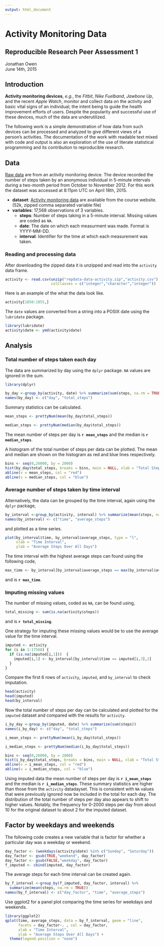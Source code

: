 ```yaml
---
output: html_document
---
```

Activity Monitoring Data
========================
Reproducible Research Peer Assessment 1  
---------------------------------------  

Jonathan Owen  
June 14th, 2015  

  
  
  
## Introduction  
**Activity monitoring devices**, *e.g.*, the *Fitbit*, *Nike Fuelband*, 
*Jawbone Up*, and the recent *Apple Watch*, monitor and collect data on the 
activity and basic vital signs of an individual; the intent being to guide the 
health improvement efforts of users. Despite the popularity and successful use
of these devices, much of the data are underutilized. 
  
  
The following work is a simple demonstration of how data from such devices can 
be processed and analyzed to give different views of a person's activities. The
documentation of the work with readable text mixed with code and output is also 
an exploration of the use of literate statistical programming and its 
contribution to reproducible research.

## Data
[Raw data](https://d396qusza40orc.cloudfront.net/repdata%2Fdata%2Factivity.zip)
are from an activity monitoring device. The device recorded the number of 
steps taken by an anonymous individual in 5-minute intervals during a two-month 
period from October to November 2012. For this work the dataset was accessed at 
8:11pm UTC on April 18th, 2015.

  + **dataset**:  [Activity monitoring data](https://d396qusza40orc.cloudfront.net/repdata%2Fdata%2Factivity.zip)
  are available from the course website. (52k, zipped comma separated variable file)
  + **variables**:  17,568 observations of 3 variables.  
    + **steps**:  Number of steps taking in a 5-minute interval. Missing values 
    are coded as `NA`.
    + **date**:  The date on which each measurment was made. 
    Format is YYYY-MM-DD.
    + **interval**:  Identifier for the time at which each measurement was taken.  
    
  
### Reading and processing data  
After downloading the zipped data it is unzipped and read into the `activity`
data frame.
```r
activity <- read.csv(unzip("repdata-data-activity.zip","activity.csv"), 
                     colClasses = c("integer","character","integer"))
```  
Here is an example of the what the data look like.
```r
activity[1850:1855,]
```
The `date` values are converted from a string into a POSIX date using the 
`lubridate` package.
```r
library(lubridate)
activity$date <- ymd(activity$date)
```

## Analysis
### Total number of steps taken each day
The data are summarized by day using the `dplyr` package. `NA` values are
ignored in the sum.
```r
library(dplyr)
```

```r
by_day <-group_by(activity, date) %>% summarize(sum(steps, na.rm = TRUE))
names(by_day) <- c("day", "total_steps")
```

Summary statistics can be calculated.
```r
mean_steps <- prettyNum(mean(by_day$total_steps))
```
```r
median_steps <- prettyNum(median(by_day$total_steps))
```
The mean number of steps per day is **`r mean_steps`** and the median is 
**`r median_steps`**.  
  
  
A histogram of the total number of steps per data can be plotted. The mean and 
median are shown on the histogram as red and blue lines respectively.

```r
bins <- seq(0,26000, by = 2000)
hist(by_day$total_steps, breaks = bins, main = NULL, xlab = "Total Steps per Day")
abline(v = mean_steps, col = "red")
abline(v = median_steps, col = "blue")
```
  
### Average number of steps taken by time interval  

Alternatively, the data can be grouped by the time interval, again using the 
`dplyr` package,
```r
by_interval <-group_by(activity, interval) %>% summarize(mean(steps, na.rm = TRUE))
names(by_interval) <- c("time", "average_steps")
```
 
and plotted as a time series.
```r
plot(by_interval$time, by_interval$average_steps, type = "l",
     xlab = "Time Interval", 
     ylab = "Average Steps Over All Days")
```

The time interval with the highest average steps can found using the following 
code,
```r
max_time <- by_interval[by_interval$average_steps == max(by_interval$average_steps),1]
```
and is **`r max_time`**.  
  
### Imputing missing values
The number of missing values, coded as `NA`, can be found using,
```r
total_missing <- sum(is.na(activity$steps))
```
and is **`r total_missing`**.  

One strategy for imputing these missing values would be to use the average 
value for the time interval.
```r
imputed <- activity
for (i in 1:17568) {
  if (is.na(imputed[i,1]))  {
    imputed[i,1] <- by_interval[by_interval$time == imputed[i,3],2]
  }
}
```
Compare the first 6 rows of `activity`, `imputed`, and `by_interval` to check
imputation.
```r
head(activity)
head(imputed)
head(by_interval)
```

Now the total number of steps per day can be calculated and plotted for the 
`imputed` dataset and compared with the results for `activity`.
```r
i_by_day <-group_by(imputed, date) %>% summarize(sum(steps))
names(i_by_day) <- c("day", "total_steps")
```
```r
i_mean_steps <- prettyNum(mean(i_by_day$total_steps))
```
```r
i_median_steps <- prettyNum(median(i_by_day$total_steps))
```
```r
bins <- seq(0,26000, by = 2000)
hist(i_by_day$total_steps, breaks = bins, main = NULL, xlab = "Total Steps per Day (imputed)")
abline(v = i_mean_steps, col = "red")
abline(v = i_median_steps, col = "blue")
```  

Using imputed data the mean number of steps per day is **`r i_mean_steps`** and
the median is **`r i_median_steps`**.  These summary statistics are higher than 
those from the `activity` datadayset. This is consistent with `NA` values that were 
previously ignored now be included in the total for each day.  The distribution 
of the total number of steps per day also appears to shift to higher values. 
Notably, the frequency for 0-2000 steps per day from about 10 for the original 
dataset to about 2 for the imputed dataset.  
  
## Factor by weekdays and weekends
The following code creates a new variable that is factor for whether a 
particular day was a weekday or weekend.
```r
day_factor <- (weekdays(activity$date) %in% c("Sunday", "Saturday"))
day_factor <- gsub(TRUE,"weekend", day_factor)
day_factor <- gsub(FALSE,"weekday", day_factor)
f_imputed <- cbind(imputed, day_factor)
```

The average steps for each time interval can be created again.
```r
by_f_interval <-group_by(f_imputed, day_factor, interval) %>% 
  summarize(mean(steps, na.rm = TRUE))
names(by_f_interval) <- c("day_factor", "time", "average_steps")
```

Use ggplot2 for a panel plot comparing the time series for weekdays and weekends.
```r
library(ggplot2)
qplot(time, average_steps, data = by_f_interval, geom = "line", 
      facets = day_factor~. , col = day_factor, 
      xlab = "Time Interval",
      ylab = "Average Steps Over All Days") + 
  theme(legend.position = "none")
```


